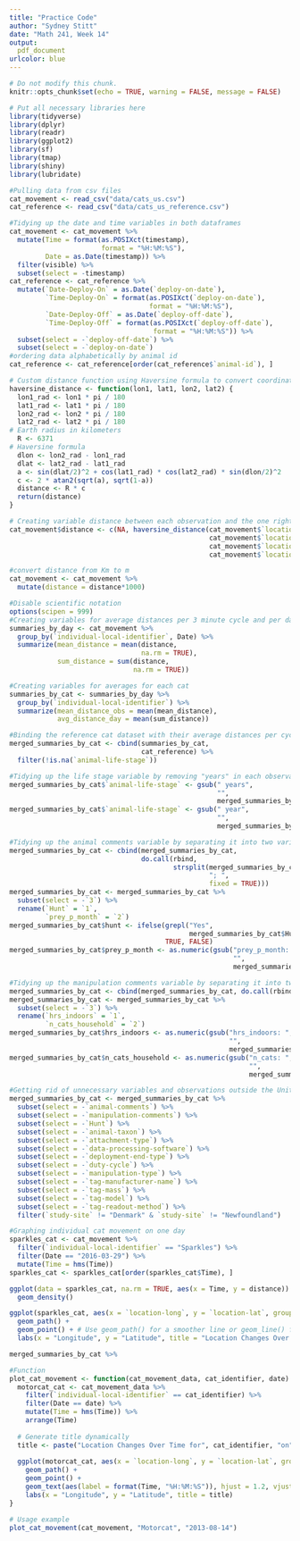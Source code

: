 ```yaml
---
title: "Practice Code"
author: "Sydney Stitt"
date: "Math 241, Week 14"
output:
  pdf_document
urlcolor: blue
---
```


```r
# Do not modify this chunk.
knitr::opts_chunk$set(echo = TRUE, warning = FALSE, message = FALSE)
```

```r
# Put all necessary libraries here
library(tidyverse)
library(dplyr)
library(readr)
library(ggplot2)
library(sf)
library(tmap)
library(shiny)
library(lubridate)
```


```r
#Pulling data from csv files
cat_movement <- read_csv("data/cats_us.csv")
cat_reference <- read_csv("data/cats_us_reference.csv")
```

```r
#Tidying up the date and time variables in both dataframes
cat_movement <- cat_movement %>% 
  mutate(Time = format(as.POSIXct(timestamp), 
                       format = "%H:%M:%S"),
         Date = as.Date(timestamp)) %>%
  filter(visible) %>%
  subset(select = -timestamp)
cat_reference <- cat_reference %>%
  mutate(`Date-Deploy-On` = as.Date(`deploy-on-date`),
         `Time-Deploy-On` = format(as.POSIXct(`deploy-on-date`), 
                                   format = "%H:%M:%S"),
         `Date-Deploy-Off` = as.Date(`deploy-off-date`),
         `Time-Deploy-Off` = format(as.POSIXct(`deploy-off-date`), 
                                    format = "%H:%M:%S")) %>%
  subset(select = -`deploy-off-date`) %>%
  subset(select = -`deploy-on-date`)
#ordering data alphabetically by animal id
cat_reference <- cat_reference[order(cat_reference$`animal-id`), ]

```

```r
# Custom distance function using Haversine formula to convert coordinates to distance
haversine_distance <- function(lon1, lat1, lon2, lat2) {
  lon1_rad <- lon1 * pi / 180
  lat1_rad <- lat1 * pi / 180
  lon2_rad <- lon2 * pi / 180
  lat2_rad <- lat2 * pi / 180
# Earth radius in kilometers
  R <- 6371
# Haversine formula
  dlon <- lon2_rad - lon1_rad
  dlat <- lat2_rad - lat1_rad
  a <- sin(dlat/2)^2 + cos(lat1_rad) * cos(lat2_rad) * sin(dlon/2)^2
  c <- 2 * atan2(sqrt(a), sqrt(1-a))
  distance <- R * c
  return(distance)
}

# Creating variable distance between each observation and the one right before it
cat_movement$distance <- c(NA, haversine_distance(cat_movement$`location-long`[-nrow(cat_movement)],
                                                  cat_movement$`location-lat`[-nrow(cat_movement)], 
                                                  cat_movement$`location-long`[-1], 
                                                  cat_movement$`location-lat`[-1]))

#convert distance from Km to m
cat_movement <- cat_movement %>%
  mutate(distance = distance*1000)
```

```r
#Disable scientific notation
options(scipen = 999)
#Creating variables for average distances per 3 minute cycle and per day
summaries_by_day <- cat_movement %>%
  group_by(`individual-local-identifier`, Date) %>%
  summarize(mean_distance = mean(distance, 
                                 na.rm = TRUE),
            sum_distance = sum(distance, 
                               na.rm = TRUE))

#Creating variables for averages for each cat
summaries_by_cat <- summaries_by_day %>%
  group_by(`individual-local-identifier`) %>%
  summarize(mean_distance_obs = mean(mean_distance),
            avg_distance_day = mean(sum_distance)) 

#Binding the reference cat dataset with their average distances per cycle and per day, removing any cat with no age listed
merged_summaries_by_cat <- cbind(summaries_by_cat, 
                                 cat_reference) %>%
  filter(!is.na(`animal-life-stage`)) 

#Tidying up the life stage variable by removing "years" in each observations
merged_summaries_by_cat$`animal-life-stage` <- gsub(" years", 
                                                    "", 
                                                    merged_summaries_by_cat$`animal-life-stage`)
merged_summaries_by_cat$`animal-life-stage` <- gsub(" year", 
                                                    "", 
                                                    merged_summaries_by_cat$`animal-life-stage`)

#Tidying up the animal comments variable by separating it into two variables for hunting and prey per month
merged_summaries_by_cat <- cbind(merged_summaries_by_cat, 
                                 do.call(rbind, 
                                         strsplit(merged_summaries_by_cat$`animal-comments`, 
                                                  "; ", 
                                                  fixed = TRUE)))
merged_summaries_by_cat <- merged_summaries_by_cat %>%
  subset(select = -`3`) %>%
  rename(`Hunt` = `1`,
         `prey_p_month` = `2`)
merged_summaries_by_cat$hunt <- ifelse(grepl("Yes", 
                                             merged_summaries_by_cat$Hunt), 
                                       TRUE, FALSE)
merged_summaries_by_cat$prey_p_month <- as.numeric(gsub("prey_p_month: ", 
                                                        "", 
                                                        merged_summaries_by_cat$prey_p_month))

#Tidying up the manipulation comments variable by separating it into two variables for hours spent indoors and number of cats in the household 
merged_summaries_by_cat <- cbind(merged_summaries_by_cat, do.call(rbind, strsplit(trimws(merged_summaries_by_cat$`manipulation-comments`), ";", fixed = TRUE)))
merged_summaries_by_cat <- merged_summaries_by_cat %>%
  subset(select = -`3`) %>%
  rename(`hrs_indoors` = `1`,
         `n_cats_household` = `2`)
merged_summaries_by_cat$hrs_indoors <- as.numeric(gsub("hrs_indoors: ", 
                                                       "", 
                                                       merged_summaries_by_cat$hrs_indoors))
merged_summaries_by_cat$n_cats_household <- as.numeric(gsub("n_cats: ", 
                                                            "", 
                                                            merged_summaries_by_cat$n_cats_household))

```

```r
#Getting rid of unnecessary variables and observations outside the United States
merged_summaries_by_cat <- merged_summaries_by_cat %>%
  subset(select = -`animal-comments`) %>%
  subset(select = -`manipulation-comments`) %>%
  subset(select = -`Hunt`) %>%
  subset(select = -`animal-taxon`) %>%
  subset(select = -`attachment-type`) %>%
  subset(select = -`data-processing-software`) %>%
  subset(select = -`deployment-end-type`) %>%
  subset(select = -`duty-cycle`) %>%
  subset(select = -`manipulation-type`) %>%
  subset(select = -`tag-manufacturer-name`) %>%
  subset(select = -`tag-mass`) %>%
  subset(select = -`tag-model`) %>%
  subset(select = -`tag-readout-method`) %>%
  filter(`study-site` != "Denmark" & `study-site` != "Newfoundland")
```

```r
#Graphing individual cat movement on one day
sparkles_cat <- cat_movement %>%
  filter(`individual-local-identifier` == "Sparkles") %>%
  filter(Date == "2016-03-29") %>%
  mutate(Time = hms(Time))
sparkles_cat <- sparkles_cat[order(sparkles_cat$Time), ]

ggplot(data = sparkles_cat, na.rm = TRUE, aes(x = Time, y = distance)) +
  geom_density()

ggplot(sparkles_cat, aes(x = `location-long`, y = `location-lat`, group = 1)) +
  geom_path() + 
  geom_point() + # Use geom_path() for a smoother line or geom_line() for straight lines
  labs(x = "Longitude", y = "Latitude", title = "Location Changes Over Time")
```

```r
merged_summaries_by_cat %>%
```

```r
#Function
plot_cat_movement <- function(cat_movement_data, cat_identifier, date) {
  motorcat_cat <- cat_movement_data %>%
    filter(`individual-local-identifier` == cat_identifier) %>%
    filter(Date == date) %>%
    mutate(Time = hms(Time)) %>%
    arrange(Time)
  
  # Generate title dynamically
  title <- paste("Location Changes Over Time for", cat_identifier, "on", date)
  
  ggplot(motorcat_cat, aes(x = `location-long`, y = `location-lat`, group = 1)) +
    geom_path() + 
    geom_point() +
    geom_text(aes(label = format(Time, "%H:%M:%S")), hjust = 1.2, vjust = 0) +  # Add time stamps
    labs(x = "Longitude", y = "Latitude", title = title)
}

# Usage example
plot_cat_movement(cat_movement, "Motorcat", "2013-08-14")

```